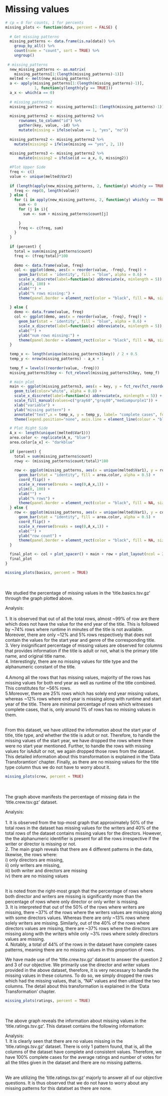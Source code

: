 # Missing values

```r
# cp = 0 for counts, 1 for percents
missing_plots <- function(data, percent = FALSE) {
  
  # Get missing patterns
  missing_patterns <- data.frame(is.na(data)) %>%
    group_by_all() %>%
    count(name = "count", sort = TRUE) %>%
    ungroup()
  
 # missing_patterns
  new_missing_patterns <- as.matrix(
    missing_patterns[1:(length(missing_patterns)-1)])
  melted <- melt(new_missing_patterns)
  a <- apply(missing_patterns[1:(length(missing_patterns)-1)], 
             1, function(y)length(y[y == TRUE]))
  a_x <- which(a == 0)
  
  # missing_patterns2
  missing_patterns2 <- missing_patterns[1:(length(missing_patterns)-1)]
  
  missing_patterns2 <- missing_patterns2 %>% 
      rownames_to_column("id") %>% 
      gather(key, value, -id) %>% 
      mutate(missing = ifelse(value == 1, "yes", "no"))
  
  missing_patterns2 <- missing_patterns2 %>% 
    mutate(missing2 = ifelse(missing == "yes", 2, 1))
  
  missing_patterns3 <- missing_patterns2 %>% 
      mutate(missing2 = ifelse(id == a_x, 0, missing2))

  #Plot Upper Side
  freq <- c()
  value <- unique(melted$Var2)
  
  if (length(apply(new_missing_patterns, 2, function(y) which(y == TRUE))) == 0){
    freq <- rep(0, length(value))
  } else {
    for (i in apply(new_missing_patterns, 2, function(y) which(y == TRUE))){
      sum <- 0
      for (j in i){
        sum <- sum + missing_patterns$count[j]
        
      }
      freq <- c(freq, sum)
    }
  }
  
  if (percent) {
    total = sum(missing_patterns$count)
    freq <- (freq/total)*100
    
    demo <- data.frame(value, freq)
    col <- ggplot(demo, aes(x = reorder(value, -freq), freq)) +
      geom_bar(stat = 'identity', fill = "blue", alpha = 0.6) +
      scale_x_discrete(label=function(x) abbreviate(x, minlength = 5)) +
      ylim(0, 100) +
      xlab("") +
      ylab("% rows missing:") +
      theme(panel.border = element_rect(color = "black", fill = NA, size = 0.5))
    
  } else {
    demo <- data.frame(value, freq)
    col <- ggplot(demo, aes(x = reorder(value, -freq), freq)) +
      geom_bar(stat = 'identity', fill = "blue", alpha = 0.6) +
      scale_x_discrete(label=function(x) abbreviate(x, minlength = 5)) +
      xlab("") +
      ylab("num rows missing:") +
      theme(panel.border = element_rect(color = "black", fill = NA, size = 0.5))
  } 
  
  temp_x <- length(unique(missing_patterns3$key)) / 2 + 0.5
  temp_y <- nrow(missing_patterns) - a_x + 1
  
  temp_f = levels((reorder(value, -freq)))
  missing_patterns3$key <- fct_relevel(missing_patterns3$key, temp_f)

  # main plot
  main <- ggplot(missing_patterns3, aes(x = key, y = fct_rev(fct_reorder(id,as.integer(id))), fill = as.factor(missing2))) +
    geom_tile(color="white", alpha = 0.8) +
    scale_x_discrete(label=function(x) abbreviate(x, minlength = 5)) +
    scale_fill_manual(values=c("gray60","gray80","mediumpurple1")) +
    xlab("variable") +
    ylab("missing pattern") +
    annotate("text",x = temp_x, y = temp_y, label= "complete cases", fontface = 1, color="black") +
    theme(legend.position="none", axis.line = element_line(colour = "black"))

  # Plot Right Side
  A_x <- length(unique((melted$Var1)))
  area.color <- replicate(A_x, "blue")
  area.color[a_x] <- "darkblue"
  
  if (percent) {
    total = sum(missing_patterns$count)
    rowy <- (missing_patterns$count/total)*100
    
    row <- ggplot(missing_patterns, aes(x = unique(melted$Var1), y = rowy)) +
      geom_bar(stat = "identity", fill = area.color, alpha = 0.5) +
      coord_flip() +
      scale_x_reverse(breaks = seq(0,A_x,1)) +
      ylim(0, 100) +
      xlab("") +
      ylab("% rows") +
      theme(panel.border = element_rect(color = "black", fill = NA, size = 0.5))
  } else {
    row <- ggplot(missing_patterns, aes(x = unique(melted$Var1), y = count)) +
      geom_bar(stat = "identity", fill = area.color, alpha = 0.5) +
      coord_flip() +
      scale_x_reverse(breaks = seq(0,A_x,1)) +
      xlab("") +
      ylab("row count") +
      theme(panel.border = element_rect(color = "black", fill = NA, size = 0.5))
  }

  final_plot <- col + plot_spacer() + main + row + plot_layout(ncol = 2,widths = c(5, 1),heights = c(1, 3))
  final_plot
}
```


```r
missing_plots(basics, percent = TRUE)
```
<br/><br/>
We studied the percentage of missing values in the 'title.basics.tsv.gz' through the graph plotted above.<br/>

Analysis:<br/><br/>
1. It is observed that out of all the total rows, almost ~99% of row are there which does not have the value for the end year of the title. This is followed by ~74% rows where runtime in minutes of the title is not available. Moreover, there are only ~12% and 5% rows respectively that does not contain the values for the start year and genre of the corresponding title.<br/>
3. Very insignificant percentage of missing values are observed for columns that provides information if the title is adult or not, what is the primary title name, and original title name.<br/>
4. Interestingly, there are no missing values for title type and the alphanumeric constant of the title.<br/>  
4.Among all the rows that has missing values, majority of the rows has missing values for both end year as well as runtime of the title combined. This constitutes for ~56% rows.<br/> 
5.Moreover, there are 25% rows which has solely end year missing values, whereas ~12% rows where end year is missing along with runtime and start year of the title. There are minimal percentage of rows which witnesses complete cases, that is, only around 1% of rows has no missing values in them.<br/><br/>

From this dataset, we have utilized the information about the start year of title, title type, and whether the title is adult or not. Therefore, to handle the missing values of the start year, we have dropped the rows where there were no start year mentioned. Further, to handle the rows with missing values for isAdult or not, we again dropped those rows from the dataset. This detailed information about this transformation is explained in the 'Data Transforamtion' chapter. Finally, as there are no missing values for the title type column thus we do not have to worry about it.<br/>

```r
missing_plots(crew, percent = TRUE)
```
<br/><br/>The graph above manifests the percentage of missing data in the 'title.crew.tsv.gz' dataset.<br/>

Analysis:<br/><br/>
1. It is observed from the top-most graph that approximately 50% of the total rows in the dataset has missing values for the writers and 40% of the total rows of the dataset contains missing values for the directors. However, the the alphanumeric identifier is present for all the rows irrespective if the writer or director is missing or not.<br/>
2. The main graph reveals that there are 4 different patterns in the data, likewise, the rows where: <br/>
i) only directors are missing,<br/>
ii) only writers are missing,<br/>
iii) both writer and directors are missing<br/>
iv) there are no missing values<br/><br/>

It is noted from the right-most graph that the percentage of rows where both director and writers are missing is significantly more than the percentage of rows where only director or only writer is missing.<br/>
3. It is interpreted that out of the 50% of the rows where writers are missing, there ~37% of the rows where the writers values are missing along with some directors values. Whereas there are only ~13% rows where solely writers are missing. Similarly, out of the 40% of the rows where directors values are missing, there are ~37% rows where the directors are missing along with the writers while only ~3% rows where solely directors values are missing.<br/>
4. Notably, a total of 44% of the rows in the dataset have complete cases patterns, meaning there are no missing values in this proportion of rows.<br/>

We have made use of the 'title.crew.tsv.gz' dataset to answer the question 2 and 3 of our objective. We primarily use the director and writer values provided in the above dataset, therefore, it is very necessary to handle the missing values in these columns. To do so, we simply dropped the rows which had the missing values, that is, "NA" values and then utilized the two columns. The detail about this transformation is explained in the 'Data Transformation' chapter.<br/>
```r
missing_plots(ratings, percent = TRUE)
```
<br/><br/>
The above graph reveals the information about missing values in the 'title.ratings.tsv.gz'. This dataset contains the following information:<br/>

Analysis:<br/>
1. It is clearly seen that there are no values missing in the 'title.ratings.tsv.gz' dataset. There is only 1 pattern found, that is, all the columns of the dataset have complete and consistent values. Therefore, we have 100% complete cases for the average ratings and number of votes for all the titles given in the dataset and there are no missing patterns.<br/><br/>

We are utilizing the 'title.ratings.tsv.gz' majorly to answer all of our objective questions. It is thus observed that we do not have to worry about any missing patterns for this datatset as there are none.<br/>